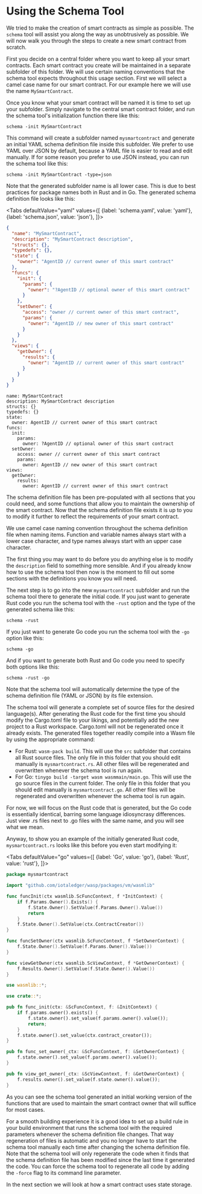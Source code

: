 
# Using the Schema Tool

We tried to make the creation of smart contracts as simple as possible. The `schema`
tool will assist you along the way as unobtrusively as possible. We will now walk you
through the steps to create a new smart contract from scratch.

First you decide on a central folder where you want to keep all your smart contracts. Each
smart contract you create will be maintained in a separate subfolder of this folder. We
will use certain naming conventions that the schema tool expects throughout this usage
section. First we will select a camel case name for our smart contract. For our example
here we will use the name `MySmartContract`.

Once you know what your smart contract will be named it is time to set up your subfolder.
Simply navigate to the central smart contract folder, and run the schema tool's
initialization function there like this:

`schema -init MySmartContract`

This command will create a subfolder named `mysmartcontract` and generate an initial YAML
schema definition file inside this subfolder. We prefer to use YAML over JSON by default,
because a YAML file is easier to read and edit manually. If for some reason you prefer to
use JSON instead, you can run the schema tool like this:

`schema -init MySmartContract -type=json`

Note that the generated subfolder name is all lower case. This is due to best practices
for package names both in Rust and in Go. The generated schema definition file looks like
this:

<Tabs defaultValue="yaml"
      values={[
          {label: 'schema.yaml', value: 'yaml'},
          {label: 'schema.json', value: 'json'},
      ]}>

<TabItem value="json">

```json
{
  "name": "MySmartContract",
  "description": "MySmartContract description",
  "structs": {},
  "typedefs": {},
  "state": {
    "owner": "AgentID // current owner of this smart contract"
  },
  "funcs": {
    "init": {
      "params": {
        "owner": "?AgentID // optional owner of this smart contract"
      }
    },
    "setOwner": {
      "access": "owner // current owner of this smart contract",
      "params": {
        "owner": "AgentID // new owner of this smart contract"
      }
    }
  },
  "views": {
    "getOwner": {
      "results": {
        "owner": "AgentID // current owner of this smart contract"
      }
    }
  }
}
```

</TabItem>
<TabItem value="yaml">

```log
name: MySmartContract
description: MySmartContract description
structs: {}
typedefs: {}
state:
  owner: AgentID // current owner of this smart contract
funcs:
  init:
    params:
      owner: ?AgentID // optional owner of this smart contract
  setOwner:
    access: owner // current owner of this smart contract
    params:
      owner: AgentID // new owner of this smart contract
views:
  getOwner:
    results:
      owner: AgentID // current owner of this smart contract
```

</TabItem>
</Tabs>

The schema definition file has been pre-populated with all sections that you could need,
and some functions that allow you to maintain the ownership of the smart contract. Now
that the schema definition file exists it is up to you to modify it further to reflect the
requirements of your smart contract.

We use camel case naming convention throughout the schema definition file when naming
items. Function and variable names always start with a lower case character, and type
names always start with an upper case character.

The first thing you may want to do before you do anything else is to modify the
`description` field to something more sensible. And if you already know how to use the
schema tool then now is the moment to fill out some sections with the definitions you know
you will need.

The next step is to go into the new `mysmartcontract` subfolder and run the schema tool
there to generate the initial code. If you just want to generate Rust code you run the
schema tool with the `-rust` option and the type of the generated schema like this:

`schema -rust`

If you just want to generate Go code you run the schema tool with the `-go` option like
this:

`schema -go`

And if you want to generate both Rust and Go code you need to specify both options like
this:

`schema -rust -go`

Note that the schema tool will automatically determine the type of the schema definition
file (YAML or JSON) by its file extension.

The schema tool will generate a complete set of source files for the desired language(s).
After generating the Rust code for the first time you should modify the Cargo.toml file to
your likings, and potentially add the new project to a Rust workspace. Cargo.toml will not
be regenerated once it already exists. The generated files together readily compile into a
Wasm file by using the appropriate command:

- For Rust: `wasm-pack build`. This will use the `src` subfolder that contains all Rust
  source files. The only file in this folder that you should edit manually is
  `mysmartcontract.rs`. All other files will be regenerated and overwritten whenever the
  schema tool is run again.
- For Go: `tinygo build -target wasm wasmmain/main.go`. This will use the go source files
  in the current folder. The only file in this folder that you should edit manually is
  `mysmartcontract.go`. All other files will be regenerated and overwritten whenever the
  schema tool is run again.

For now, we will focus on the Rust code that is generated, but the Go code is essentially
identical, barring some language idiosyncrasy differences. Just view .rs files next to .go
files with the same name, and you will see what we mean.

Anyway, to show you an example of the initially generated Rust code, `mysmartcontract.rs`
looks like this before you even start modifying it:

<Tabs defaultValue="go"
	values={[
		{label: 'Go', value: 'go'},
		{label: 'Rust', value: 'rust'},
	]}>

<TabItem value="go">

```go
package mysmartcontract

import "github.com/iotaledger/wasp/packages/vm/wasmlib"

func funcInit(ctx wasmlib.ScFuncContext, f *InitContext) {
	if f.Params.Owner().Exists() {
		f.State.Owner().SetValue(f.Params.Owner().Value())
		return
	}
	f.State.Owner().SetValue(ctx.ContractCreator())
}

func funcSetOwner(ctx wasmlib.ScFuncContext, f *SetOwnerContext) {
	f.State.Owner().SetValue(f.Params.Owner().Value())
}

func viewGetOwner(ctx wasmlib.ScViewContext, f *GetOwnerContext) {
	f.Results.Owner().SetValue(f.State.Owner().Value())
}
```

</TabItem>
<TabItem value="rust">

```rust
use wasmlib::*;

use crate::*;

pub fn func_init(ctx: &ScFuncContext, f: &InitContext) {
    if f.params.owner().exists() {
        f.state.owner().set_value(f.params.owner().value());
        return;
    }
    f.state.owner().set_value(ctx.contract_creator());
}

pub fn func_set_owner(_ctx: &ScFuncContext, f: &SetOwnerContext) {
    f.state.owner().set_value(f.params.owner().value());
}

pub fn view_get_owner(_ctx: &ScViewContext, f: &GetOwnerContext) {
    f.results.owner().set_value(f.state.owner().value());
}
```

</TabItem>
</Tabs>

As you can see the schema tool generated an initial working version of the functions that
are used to maintain the smart contract owner that will suffice for most cases.

For a smooth building experience it is a good idea to set up a build rule in your build
environment that runs the schema tool with the required parameters whenever the schema
definition file changes. That way regeneration of files is automatic and you no longer
have to start the schema tool manually each time after changing the schema definition
file. Note that the schema tool will only regenerate the code when it finds that the
schema definition file has been modified since the last time it generated the code.
You can force the schema tool to regenerate all code by adding the `-force` flag to its
command line parameter.

In the next section we will look at how a smart contract uses state storage.
